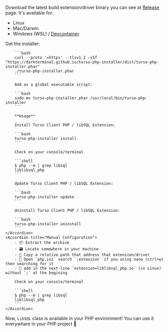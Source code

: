Download the latest build extension/driver binary you can see at [Release](https://github.com/tursodatabase/turso-client-php/releases) page. It's available for:

- Linux
- Mac/Darwin
- Windows (WSL) / [Devcontainer](https://github.com/darkterminal/turso-docker-php)

<AccordionGroup>
    <Accordion title="Turso PHP Installer (Linux/MasOS only)">
        Get the installer:

        ```bash
        curl --proto '=https' --tlsv1.2 -sSf "https://darkterminal.github.io/turso-php-installer/dist/turso-php-installer.phar"
        ./turso-php-installer.phar
        ```

        Add as a global executable script:

        ```bash
        sudo mv turso-php-installer.phar /usr/local/bin/turso-php-installer
        ```

        **Usage**

        Install Turso Client PHP / libSQL Extension:

        ```bash
        turso-php-installer install
        ```

        Check on your console/terminal

        ```shell
        $ php --m | grep libsql
        liblibsql_php
        ```

        Update Turso Client PHP / libSQL Extension:

        ```bash
        turso-php-installer update
        ```

        Uninstall Turso Client PHP / libSQL Extension:

        ```bash
        turso-php-installer uninstall
        ```
    </Accordion>
    <Accordion title="Manual Configuration">
        - 📦 Extract the archive
        - 🗃 Locate somewhere in your machine
        - 💽 Copy a relative path that address that extension/driver
        - 📂 Open `php.ini` search `;extension` if you using nano (ctrl+w) then searching for it
        - 📝 add in the next-line `extension=liblibsql_php.so` (in Linux) without `;` at the begining

        Check on your console/terminal

        ```shell
        $ php --m | grep libsql
        liblibsql_php
        ```
    </Accordion>
</AccordionGroup>

Now, `LibSQL` class is available in your PHP environment! You can use it everywhare in your PHP project 🎉
